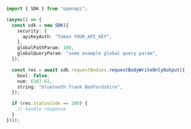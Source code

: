 ```typescript showLineNumbers copy filename="Request Body Write Only Output usage example"
import { SDK } from "openapi";

(async() => {
  const sdk = new SDK({
    security: {
      apiKeyAuth: "Token YOUR_API_KEY",
    },
    globalPathParam: 100,
    globalQueryParam: "some example global query param",
  });

  const res = await sdk.requestBodies.requestBodyWriteOnlyOutput({
    bool: false,
    num: 6387.62,
    string: "bluetooth frank Bedfordshire",
  });

  if (res.statusCode == 200) {
    // handle response
  }
})();
```
